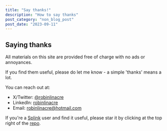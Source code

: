 ```yaml
---
title: "Say thanks!"
description: "How to say thanks"
post_category: "non_blog_post"
post_date: "2023-09-11"
---
```




## Saying thanks

All materials on this site are provided free of charge with no ads or annoyances.

If you find them useful, please do let me know - a simple 'thanks' means a lot.


You can reach out at:

- X/Twitter: [@robinlinacre](https://twitter.com/robinlinacre)
- LinkedIn: [robinlinacre](https://www.linkedin.com/in/robinlinacre)
- Email: robinlinacre@hotmail.com

If you're a [Splink](https://github.com/moj-analytical-services/splink) user and find it useful, please star it by clicking at the top right of the [repo](https://github.com/moj-analytical-services/splink).
